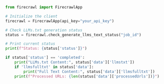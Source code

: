 ```python Python
from firecrawl import FirecrawlApp

# Initialize the client
firecrawl = FirecrawlApp(api_key="your_api_key")

# Check LLMs.txt generation status
status = firecrawl.check_generate_llms_text_status("job_id")

# Print current status
print(f"Status: {status['status']}")

if status['status'] == 'completed':
    print("LLMs.txt Content:", status['data']['llmstxt'])
    if 'llmsfulltxt' in status['data']:
        print("Full Text Content:", status['data']['llmsfulltxt'])
    print(f"Processed URLs: {len(status['data']['processedUrls'])}")
```
